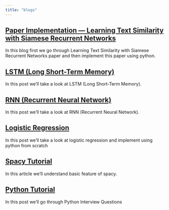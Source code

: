 ```yaml
---
title: "blogs"
---
```

## [Paper Implementation — Learning Text Similarity with Siamese Recurrent Networks](https://medium.com/@ujjalkumarmaity1998/paper-implementation-learning-text-similarity-with-siamese-recurrent-networks-4175683d5ce6)
In this blog first we go through Learning Text Similarity with Siamese Recurrent Networks paper and then implement this paper using python.

## [LSTM (Long Short-Term Memory)](nlp/lstm/LSTM.html)
In this post we’ll take a look at LSTM (Long Short-Term Memory).

## [RNN (Recurrent Neural Network)](nlp/rnn/RNN.html)
In this post we’ll take a look at RNN (Recurrent Neural Network).

## [Logistic Regression](ml/logistic-regression-from-scratch/logistic-regression-from-scratch.html)
In this post we’ll take a look at logistic regression and implement using python from scratch

## [Spacy Tutorial ](nlp/spacy.html)
In this article we’ll understand basic feature of spacy.

## [Python Tutorial ](python/python_advance.html)
In this post we'll go through Python Interview Questions
